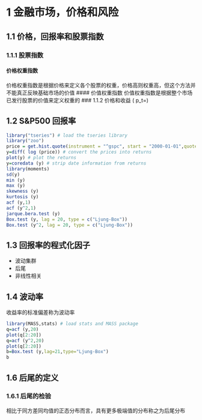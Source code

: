 1 金融市场，价格和风险
========================================================
1.1 价格，回报率和股票指数
--------------------------------------
### 1.1.1 股票指数
#### 价格权重指数
价格权重指数是根据价格来定义各个股票的权重，价格高则权重高，但这个方法并不能真正反映基础市场的价值
#### 价值权重指数
价值权重指数是根据整个市场已发行股票的价值来定义权重的
### 1.1.2 价格和收益
\( p_t=\frac{p_t-p_{t-1}}{p_{t-1}}\)

1.2 S&P500 回报率
----------------------------------------
```{r}
library("tseries") # load the tseries library
library("zoo")
price = get.hist.quote(instrument = "^gspc", start = "2000-01-01",quote="AdjClose") # download the prices,from January 1, 2000 until today
y=diff( log (price)) # convert the prices into returns
plot(y) # plot the returns
y=coredata (y) # strip date information from returns
library(moments)
sd(y)
min (y)
max (y)
skewness (y)
kurtosis (y)
acf (y,1)
acf (y^2,1)
jarque.bera.test (y)
Box.test (y, lag = 20, type = c("Ljung-Box"))
Box.test (y^2, lag = 20, type = c("Ljung-Box"))
```
1.3 回报率的程式化因子
-------------------------
* 波动集群
* 后尾
* 非线性相关

1.4 波动率
-----------------------
收益率的标准偏差称为波动率
```{r}
library(MASS,stats) # load stats and MASS package
q=acf (y,20)
plot(q[2:20])
q=acf (y^2,20)
plot(q[2:20])
b=Box.test (y,lag=21,type="Ljung-Box")
b
```


1.6 后尾的定义
----------
### 1.6.1 后尾的检验
相比于同方差同均值的正态分布而言，具有更多极端值的分布称之为后尾分布

